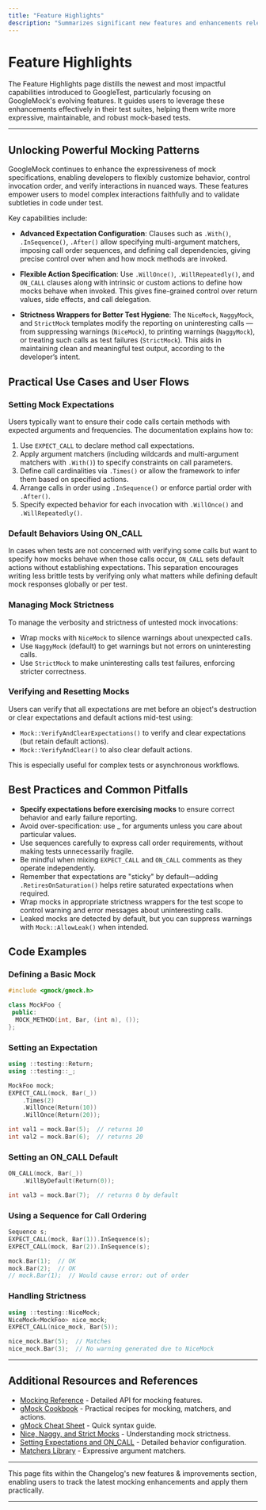 ```yaml
---
title: "Feature Highlights"
description: "Summarizes significant new features and enhancements released in recent versions, with practical context on their usage and value. Enables users to fully exploit GoogleTest’s evolving capabilities."
---
```


# Feature Highlights

The Feature Highlights page distills the newest and most impactful capabilities introduced to GoogleTest, particularly focusing on GoogleMock's evolving features. It guides users to leverage these enhancements effectively in their test suites, helping them write more expressive, maintainable, and robust mock-based tests.

---

## Unlocking Powerful Mocking Patterns

GoogleMock continues to enhance the expressiveness of mock specifications, enabling developers to flexibly customize behavior, control invocation order, and verify interactions in nuanced ways. These features empower users to model complex interactions faithfully and to validate subtleties in code under test.

Key capabilities include:

- **Advanced Expectation Configuration**: Clauses such as `.With()`, `.InSequence()`, `.After()` allow specifying multi-argument matchers, imposing call order sequences, and defining call dependencies, giving precise control over when and how mock methods are invoked.

- **Flexible Action Specification**: Use `.WillOnce()`, `.WillRepeatedly()`, and `ON_CALL` clauses along with intrinsic or custom actions to define how mocks behave when invoked. This gives fine-grained control over return values, side effects, and call delegation.

- **Strictness Wrappers for Better Test Hygiene**: The `NiceMock`, `NaggyMock`, and `StrictMock` templates modify the reporting on uninteresting calls — from suppressing warnings (`NiceMock`), to printing warnings (`NaggyMock`), or treating such calls as test failures (`StrictMock`). This aids in maintaining clean and meaningful test output, according to the developer’s intent.

## Practical Use Cases and User Flows

### Setting Mock Expectations

Users typically want to ensure their code calls certain methods with expected arguments and frequencies. The documentation explains how to: 

1. Use `EXPECT_CALL` to declare method call expectations.
2. Apply argument matchers (including wildcards and multi-argument matchers with `.With()`) to specify constraints on call parameters.
3. Define call cardinalities via `.Times()` or allow the framework to infer them based on specified actions.
4. Arrange calls in order using `.InSequence()` or enforce partial order with `.After()`.
5. Specify expected behavior for each invocation with `.WillOnce()` and `.WillRepeatedly()`.


### Default Behaviors Using ON_CALL

In cases when tests are not concerned with verifying some calls but want to specify how mocks behave when those calls occur, `ON_CALL` sets default actions without establishing expectations. This separation encourages writing less brittle tests by verifying only what matters while defining default mock responses globally or per test.

### Managing Mock Strictness

To manage the verbosity and strictness of untested mock invocations:

- Wrap mocks with `NiceMock` to silence warnings about unexpected calls.
- Use `NaggyMock` (default) to get warnings but not errors on uninteresting calls.
- Use `StrictMock` to make uninteresting calls test failures, enforcing stricter correctness.

### Verifying and Resetting Mocks

Users can verify that all expectations are met before an object's destruction or clear expectations and default actions mid-test using:

- `Mock::VerifyAndClearExpectations()` to verify and clear expectations (but retain default actions).
- `Mock::VerifyAndClear()` to also clear default actions.

This is especially useful for complex tests or asynchronous workflows.

## Best Practices and Common Pitfalls

- **Specify expectations before exercising mocks** to ensure correct behavior and early failure reporting.
- Avoid over-specification: use _ for arguments unless you care about particular values.
- Use sequences carefully to express call order requirements, without making tests unnecessarily fragile.
- Be mindful when mixing `EXPECT_CALL` and `ON_CALL` comments as they operate independently.
- Remember that expectations are "sticky" by default—adding `.RetiresOnSaturation()` helps retire saturated expectations when required.
- Wrap mocks in appropriate strictness wrappers for the test scope to control warning and error messages about uninteresting calls.
- Leaked mocks are detected by default, but you can suppress warnings with `Mock::AllowLeak()` when intended.

## Code Examples

### Defining a Basic Mock

```cpp
#include <gmock/gmock.h>

class MockFoo {
 public:
  MOCK_METHOD(int, Bar, (int n), ());
};
```

### Setting an Expectation

```cpp
using ::testing::Return;
using ::testing::_;

MockFoo mock;
EXPECT_CALL(mock, Bar(_))
    .Times(2)
    .WillOnce(Return(10))
    .WillOnce(Return(20));

int val1 = mock.Bar(5);  // returns 10
int val2 = mock.Bar(6);  // returns 20
```

### Setting an ON_CALL Default

```cpp
ON_CALL(mock, Bar(_))
    .WillByDefault(Return(0));

int val3 = mock.Bar(7);  // returns 0 by default
```

### Using a Sequence for Call Ordering

```cpp
Sequence s;
EXPECT_CALL(mock, Bar(1)).InSequence(s);
EXPECT_CALL(mock, Bar(2)).InSequence(s);

mock.Bar(1);  // OK
mock.Bar(2);  // OK
// mock.Bar(1);  // Would cause error: out of order
```

### Handling Strictness

```cpp
using ::testing::NiceMock;
NiceMock<MockFoo> nice_mock;
EXPECT_CALL(nice_mock, Bar(5));

nice_mock.Bar(5);  // Matches
nice_mock.Bar(3);  // No warning generated due to NiceMock
```

---

## Additional Resources and References

- [Mocking Reference](reference/mocking.md) - Detailed API for mocking features.
- [gMock Cookbook](gmock_cook_book.md) - Practical recipes for mocking, matchers, and actions.
- [gMock Cheat Sheet](gmock_cheat_sheet.md) - Quick syntax guide.
- [Nice, Naggy, and Strict Mocks](reference/gmock-mocking-api/nice-strict-mocks.md) - Understanding mock strictness.
- [Setting Expectations and ON_CALL](reference/gmock-mocking-api/expectations-specification.md) - Detailed behavior configuration.
- [Matchers Library](reference/gmock-mocking-api/matchers-library.md) - Expressive argument matchers.

---

This page fits within the Changelog's new features & improvements section, enabling users to track the latest mocking enhancements and apply them practically.

---